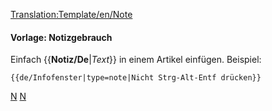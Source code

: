 <noinclude>[[Translation:Template/en/Note]]</noinclude><noinclude>

====Vorlage: Notizgebrauch====
Einfach <nowiki>{{</nowiki>'''Notiz/De'''|''Text''<nowiki>}}</nowiki> in einem Artikel einfügen.
Beispiel:
<pre>{{de/Infofenster|type=note|Nicht Strg-Alt-Entf drücken}}</pre>

{{en/Infofenster|type=delete|Nicht Strg-Alt-Entf drücken}}

[[Category:en/Templates|N]][[Category:en/Message boxes|N]]</noinclude>